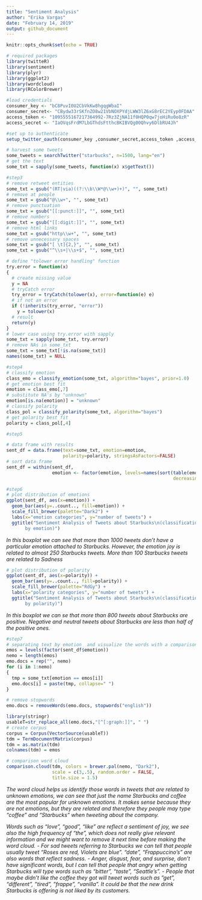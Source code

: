 ```yaml
---
title: "Sentiment Analysis"
author: "Erika Vargas"
date: "February 14, 2019"
output: github_document
---
```


```r
knitr::opts_chunk$set(echo = TRUE)
```

```r
# required packages
library(twitteR)
library(sentiment)
library(plyr)
library(ggplot2)
library(wordcloud)
library(RColorBrewer)

#load credentials
consumer_key <- "bC8PuvI0U2CbVkKw8hgqgWbaI"
consumer_secret<- "CBydw33rSKfnZO8w21VbNOXPYdjLWW3lZ6xG8rEC2YEyp0FDAA"
access_token <- "1095555167217364992-7Rz3ZjNA11f0HQP0qw7joHiRu0o8zR"
access_secret <- "IaOVqsFrdM7LbGThdsFtthcBKIBVQg00Qhvy6DlbRU4Jh"

#set up to authenticate
setup_twitter_oauth(consumer_key ,consumer_secret,access_token ,access_secret)

```

```r
# harvest some tweets
some_tweets = searchTwitter("starbucks", n=1500, lang="en")
# get the text
some_txt = sapply(some_tweets, function(x) x$getText())
```

```r
#step3
# remove retweet entities
some_txt = gsub("(RT|via)((?:\\b\\W*@\\w+)+)", "", some_txt)
# remove at people
some_txt = gsub("@\\w+", "", some_txt)
# remove punctuation
some_txt = gsub("[[:punct:]]", "", some_txt)
# remove numbers
some_txt = gsub("[[:digit:]]", "", some_txt)
# remove html links
some_txt = gsub("http\\w+", "", some_txt)
# remove unnecessary spaces
some_txt = gsub("[ \t]{2,}", "", some_txt)
some_txt = gsub("^\\s+|\\s+$", "", some_txt)

# define "tolower error handling" function
try.error = function(x)
{
  # create missing value
  y = NA
  # tryCatch error
  try_error = tryCatch(tolower(x), error=function(e) e)
  # if not an error
  if (!inherits(try_error, "error"))
    y = tolower(x)
  # result
  return(y)
}
# lower case using try.error with sapply
some_txt = sapply(some_txt, try.error)
# remove NAs in some_txt
some_txt = some_txt[!is.na(some_txt)]
names(some_txt) = NULL


```

```r
#step4 
# classify emotion
class_emo = classify_emotion(some_txt, algorithm="bayes", prior=1.0)
# get emotion best fit
emotion = class_emo[,7]
# substitute NA's by "unknown"
emotion[is.na(emotion)] = "unknown"
# classify polarity
class_pol = classify_polarity(some_txt, algorithm="bayes")
# get polarity best fit
polarity = class_pol[,4]
```

```r
#step5

# data frame with results
sent_df = data.frame(text=some_txt, emotion=emotion,
                     polarity=polarity, stringsAsFactors=FALSE)
# sort data frame
sent_df = within(sent_df,
                 emotion <- factor(emotion, levels=names(sort(table(emotion),
                                                              decreasing=TRUE))))


```

```r
#step6
# plot distribution of emotions
ggplot(sent_df, aes(x=emotion)) +
  geom_bar(aes(y=..count.., fill=emotion)) +
  scale_fill_brewer(palette="Dark2") +
  labs(x="emotion categories", y="number of tweets") +
  ggtitle("Sentiment Analysis of Tweets about Starbucks\n(classification
       by emotion)")
```

*In this boxplot we can see that more than 1000 tweets don’t have a particular emotion attached to Starbucks. However, the emotion joy is related to almost 250 Starbucks tweets.*
*More than 100 Starbucks tweets are related to Sadness*


```r
# plot distribution of polarity
ggplot(sent_df, aes(x=polarity)) +
  geom_bar(aes(y=..count.., fill=polarity)) +
  scale_fill_brewer(palette="RdGy") +
  labs(x="polarity categories", y="number of tweets") +
  ggtitle("Sentiment Analysis of Tweets about Starbucks\n(classification
       by polarity)")
```

*In this boxplot we can se that more than 800 tweets about Starbucks are positive. Negative and neutral tweets about Starbucks are less than half of the positive ones.*

```r
#step7
# separating text by emotion  and visualize the words with a comparison cloud
emos = levels(factor(sent_df$emotion))
nemo = length(emos)
emo.docs = rep("", nemo)
for (i in 1:nemo)
{
  tmp = some_txt[emotion == emos[i]]
  emo.docs[i] = paste(tmp, collapse=" ")
}

# remove stopwords
emo.docs = removeWords(emo.docs, stopwords("english"))

library(stringr)
usableT=str_replace_all(emo.docs,"[^[:graph:]]", " ")
# create corpus
corpus = Corpus(VectorSource(usableT))
tdm = TermDocumentMatrix(corpus)
tdm = as.matrix(tdm)
colnames(tdm) = emos

# comparison word cloud
comparison.cloud(tdm, colors = brewer.pal(nemo, "Dark2"),
                 scale = c(3,.5), random.order = FALSE,
                 title.size = 1.5)

```

*The word cloud helps us identify those words in tweets that are related to unknown emotions, we can see that just the name Starbucks and coffee are the most popular for unknown emotions. It makes sense because they are not emotions, but they are related and therefore they people may type “coffee” and “Starbucks” when tweeting about the company.*

*Words such as “love”, “good”, “like” are reflect a sentiment of joy, we see also the high frequency of “the”, which does not really give relevant information and we might want to remove it next time before making the word cloud.*
*- For sad tweets referring to Starbucks we can tell that people usually tweet “Roses are red, Violets are blue”. “date”, “Frappuccino’s” are also words that reflect sadness.*
*- Anger, disgust, fear, and surprise, don’t have significant words, but I can tell that  people that angry when getting Starbucks will type words such as “bitter”, “taste”, “Seattle’s”.*
*- People that maybe didn’t like the coffee they got will tweet words such as ”get”, “different”, ”tired”, ”frappe”, “vanilla”. It could be that the new drink Starbucks is offering is not liked by its customers.*
